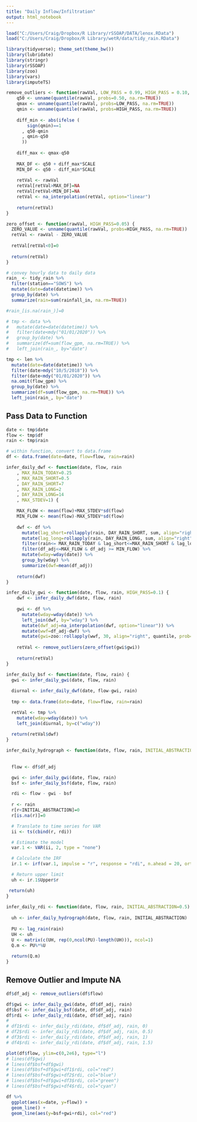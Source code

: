```yaml
---
title: "Daily Inflow/Infiltration"
output: html_notebook
---
```


```r
load("C:/Users/Craig/Dropbox/R Library/rSSOAP/DATA/lenox.RData")
load("C:/Users/Craig/Dropbox/R Library/wetR/data/tidy_rain.RData")

library(tidyverse); theme_set(theme_bw())
library(lubridate)
library(stringr)
library(rSSOAP)
library(zoo)
library(vars)
library(imputeTS)
```

```r
remove_outliers <- function(rawVal, LOW_PASS = 0.99, HIGH_PASS = 0.10, SCALE = 1.5) {
    q50 <- unname(quantile(rawVal, probs=0.50, na.rm=TRUE))
    qmax <- unname(quantile(rawVal, probs=LOW_PASS, na.rm=TRUE))
    qmin <- unname(quantile(rawVal, probs=HIGH_PASS, na.rm=TRUE))
    
    diff_min <- abs(ifelse (
        sign(qmin)==1
      , q50-qmin
      , qmin-q50
      ))
    
    diff_max <- qmax-q50
    
    MAX_DF <- q50 + diff_max*SCALE
    MIN_DF <- q50 - diff_min*SCALE
    
    retVal <- rawVal
    retVal[retVal>MAX_DF]=NA
    retVal[retVal<MIN_DF]=NA
    retVal <- na_interpolation(retVal, option="linear")
    
    return(retVal)
}

zero_offset <- function(rawVal, HIGH_PASS=0.05) {
  ZERO_VALUE <- unname(quantile(rawVal, probs=HIGH_PASS, na.rm=TRUE))
  retVal <- rawVal - ZERO_VALUE
  
  retVal[retVal<0]=0
  
  return(retVal)
}
```

```r

# convey hourly data to daily data
rain_ <- tidy_rain %>%
  filter(station=="SOWS") %>%
  mutate(date=date(datetime)) %>%
  group_by(date) %>%
  summarize(rain=sum(rainfall_in, na.rm=TRUE))

#rain_[is.na(rain_)]=0

# tmp <- data %>%
#   mutate(date=date(datetime)) %>%
#   filter(date<mdy("01/01/2020")) %>%
#   group_by(date) %>%
#   summarize(df=sum(flow_gpm, na.rm=TRUE)) %>%
#   left_join(rain_, by="date")

tmp <- len %>%
  mutate(date=date(datetime)) %>%
  filter(date>mdy("10/5/2018")) %>% 
  filter(date<mdy("01/01/2020")) %>%
  na.omit(flow_gpm) %>%
  group_by(date) %>%
  summarize(df=sum(flow_gpm, na.rm=TRUE)) %>%
  left_join(rain_, by="date")
```

## Pass Data to Function
```r
date <- tmp$date
flow <- tmp$df
rain <- tmp$rain

# within function, convert to data.frame
df <- data.frame(date=date, flow=flow, rain=rain)
```




```r
infer_daily_dwf <- function(date, flow, rain
    , MAX_RAIN_TODAY=0.25
    , MAX_RAIN_SHORT=0.5
    , DAY_RAIN_SHORT=7
    , MAX_RAIN_LONG=2
    , DAY_RAIN_LONG=14
    , MAX_STDEV=1) {

    MAX_FLOW <- mean(flow)+MAX_STDEV*sd(flow)
    MIN_FLOW <- mean(flow)-MAX_STDEV*sd(flow)
    
    dwf <- df %>%
      mutate(lag_short=rollapply(rain, DAY_RAIN_SHORT, sum, align="right", fill=0)) %>%
      mutate(lag_long=rollapply(rain, DAY_RAIN_LONG, sum, align="right", fill=0)) %>%
      filter(rain<= MAX_RAIN_TODAY & lag_short<=MAX_RAIN_SHORT & lag_long <= MAX_RAIN_LONG) %>%
      filter(df_adj<=MAX_FLOW & df_adj >= MIN_FLOW) %>%
      mutate(wday=wday(date)) %>%
      group_by(wday) %>%
      summarize(dwf=mean(df_adj))
    
    return(dwf)
}

infer_daily_gwi <- function(date, flow, rain, HIGH_PASS=0.1) {
    dwf <- infer_daily_dwf(date, flow, rain)
    
    gwi <- df %>%
      mutate(wday=wday(date)) %>%
      left_join(dwf, by="wday") %>%
      mutate(dwf_adj=na_interpolation(dwf, option="linear")) %>%
      mutate(wwf=df_adj-dwf) %>%
      mutate(gwi=zoo::rollapply(wwf, 30, align="right", quantile, prob=HIGH_PASS, fill=NA))
    
    retVal <- remove_outliers(zero_offset(gwi$gwi))
    
    return(retVal)
}

infer_daily_bsf <- function(date, flow, rain) {
  gwi <- infer_daily_gwi(date, flow, rain)
  
  diurnal <- infer_daily_dwf(date, flow-gwi, rain)
  
  tmp <- data.frame(date=date, flow=flow, rain=rain)

  retVal <- tmp %>%
    mutate(wday=wday(date)) %>%
    left_join(diurnal, by=c("wday"))
  
  return(retVal$dwf)
}

infer_daily_hydrograph <- function(date, flow, rain, INITIAL_ABSTRACTION = 0.5) {
  
  
  flow <- df$df_adj

  gwi <- infer_daily_gwi(date, flow, rain)
  bsf <- infer_daily_bsf(date, flow, rain)

  rdi <- flow - gwi - bsf
  
  r <- rain
  r[r<INITIAL_ABSTRACTION]=0
  r[is.na(r)]=0

  # Translate to time series for VAR
  ii <- ts(cbind(r, rdi))

  # Estimate the model
  var.1 <- VAR(ii, 2, type = "none")

  # Calculate the IRF
  ir.1 <- irf(var.1, impulse = "r", response = "rdi", n.ahead = 20, ortho = FALSE)

  # Return upper limit
  uh <- ir.1$Upper$r

 return(uh)
}
  
infer_daily_rdi <- function(date, flow, rain, INITIAL_ABSTRACTION=0.5) {
  
  uh <- infer_daily_hydrograph(date, flow, rain, INITIAL_ABSTRACTION)
  
  PU <- lag_rain(rain)
  UH <- uh
  U <- matrix(c(UH, rep(0,ncol(PU)-length(UH))), ncol=1)
  Q.m <- PU%*%U
  
  return(Q.m)
}


```

## Remove Outlier and Impute NA
```r
df$df_adj <- remove_outliers(df$flow)
```

```r
df$gwi <- infer_daily_gwi(date, df$df_adj, rain)
df$bsf <- infer_daily_bsf(date, df$df_adj, rain)
df$rdi <- infer_daily_rdi(date, df$df_adj, rain)
# 
# df1$rdi <- infer_daily_rdi(date, df$df_adj, rain, 0)
# df2$rdi <- infer_daily_rdi(date, df$df_adj, rain, 0.5)
# df3$rdi <- infer_daily_rdi(date, df$df_adj, rain, 1)
# df4$rdi <- infer_daily_rdi(date, df$df_adj, rain, 1.5)
```

```r
plot(df$flow, ylim=c(0,2e6), type="l")
# lines(df$gwi)
# lines(df$bsf+df$gwi)
# lines(df$bsf+df$gwi+df1$rdi, col="red")
# lines(df$bsf+df$gwi+df2$rdi, col="blue")
# lines(df$bsf+df$gwi+df3$rdi, col="green")
# lines(df$bsf+df$gwi+df4$rdi, col="cyan")
```

```r
df %>%
  ggplot(aes(x=date, y=flow)) + 
  geom_line() +
  geom_line(aes(y=bsf+gwi+rdi), col="red")
```
